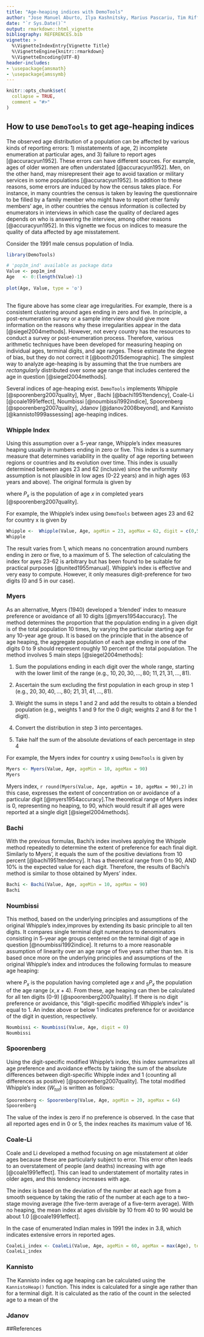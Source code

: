 ```yaml
---
title: "Age-heaping indices with DemoTools"
author: "Jose Manuel Aburto, Ilya Kashnitsky, Marius Pascariu, Tim Riffe"
date: "`r Sys.Date()`"
output: rmarkdown::html_vignette
bibliography: REFERENCES.bib
vignette: >
  %\VignetteIndexEntry{Vignette Title}
  %\VignetteEngine{knitr::rmarkdown}
  %\VignetteEncoding{UTF-8}
header-includes:
- \usepackage{amsmath}
- \usepackage{amssymb}
---
```



```r
knitr::opts_chunk$set(
  collapse = TRUE,
  comment = "#>"
)
```

## How to use `DemoTools` to get age-heaping indices

The observed age distribution of a population can be affected by various kinds of reporting errors: 1) misstatements of age, 2) incomplete enumeration at particular ages, and 3) failure to report ages [@accuracyun1952]. These errors can have different sources. For example, ages of older women are often understated [@accuracyun1952]. Men, on the other hand, may misrepresent their age to avoid taxation or military services in some populations [@accuracyun1952]. In addition to these reasons, some errors are induced by how the census takes place. For instance, in many countries the census is taken by leaving the questionnaire to be filled by a family member who might have to report other family members' age, in other countries the census information is collected by enumerators in interviews in which case the quality of declared ages depends on who is answering the interview, among other reasons [@accuracyun1952]. In this vignette we focus on indices to measure the quality of data affected by age misstatement. 

Consider the 1991 male census population of India.
```r
library(DemoTools)

# 'pop1m_ind' available as package data
Value <- pop1m_ind
Age   <- 0:(length(Value)-1)
  
plot(Age, Value, type = 'o')  
  
```

The figure above has some clear age irregularities. For example, there is a consistent clustering around ages ending in zero and five. In principle, a post-enumeration survey or a sample interview should give more information on the reasons why these irregularities appear in the data [@siegel2004methods]. However, not every country has the resources to conduct a survey or post-enumeration process. Therefore, various arithmetic techniques have been developed for measuring heaping on individual ages, terminal digits, and age ranges. These estimate the degree of bias, but they do not correct it [@booth2015demographic]. The simplest way to analyze age-heaping is by assuming that the true numbers are *rectangularly* distributed over some age range that includes centered the age in question [@siegel2004methods].

Several indices of age-heaping exist. `DemoTools` implements Whipple [@spoorenberg2007quality], Myer , Bachi [@bachi1951tendency], Coale-Li [@coale1991effect], Noumbissi [@noumbissi1992indice], Spoorenberg [@spoorenberg2007quality], Jdanov [@jdanov2008beyond], and Kannisto [@kannisto1999assessing] age-heaping indices.



### Whipple Index
Using this assumption over a 5-year range, Whipple's index measures heaping usually in numbers ending in zero or five. This index is a summary measure that determines variability in the quality of age reporting between regions or countries and its evolution over time. This index is usually determined between ages 23 and 62 (inclusive) since the uniformity assumption is not plausible in low ages (0-22 years) and in high ages (63 years and above). The original formula is given by

\begin{equation}
\label{eq:Whipple}
W=5\frac{P_{25}+P_{30}+P_{35}+\dots+P_{60}}{P_{23}+P_{24}+\dots+P_{61}+P_{62}},
\end{equation}

where $P_x$ is the population of age $x$ in completed years [@spoorenberg2007quality].

For example, the Whipple's index using `DemoTools` between ages 23 and 62 for country x is given by

```r
Whipple <-  Whipple(Value, Age, ageMin = 23, ageMax = 62, digit = c(0,5))
Whipple
```

The result varies from 1, which means no concentration around numbers ending in zero or five, to a maximum of 5. The selection of calculating the index for ayes 23-62 is arbitrary but has been found to be suitable for practical purposes [@united1955manual]. Whipple's index is effective and very easy to compute. However, it only measures digit-preference for two digits (0 and 5 in our case).



### Myers 
 As an alternative, Myers (1940) developed a 'blended' index to measure preference or avoidance of all 10 digits [@myers1954accuracy]. The method determines the proportion that the population ending in a given digit is of the total population 10 times, by varying the particular starting age for any 10-year age group. It is based on the principle that in the absence of age heaping, the aggregate population of each age ending in one of the digits 0 to 9 should represent roughly 10 percent of the total population. The method involves 5 main steps  [@siegel2004methods]:
 
 1. Sum the populations ending in each digit over the whole range, starting with the lower limit of the range (e.g., $10, 20, 30,\dots ,80$; $11, 21, 31,\dots , 81$).

 2. Ascertain the sum excluding the first population in each group in step 1 (e.g., $20, 30, 40, \dots,80$; $21, 31, 41,\dots, 81$).

 3. Weight the sums in steps 1 and 2 and add the results to obtain a blended population (e.g., weights 1 and 9 for the 0 digit; weights 2 and 8 for the 1 digit).
 
 4. Convert the distribution in step 3 into percentages.
 
 5. Take half the sum of the absolute deviations of each percentage in step 4
 
 For example, the Myers index for country x using `DemoTools` is given by
```r
Myers <- Myers(Value, Age, ageMin = 10, ageMax = 90) 
Myers

```
Myers index, `r round(Myers(Value, Age, ageMin = 10, ageMax = 90),2)` in this case, expresses the extent of concentration on or avoidance of a particular digit [@myers1954accuracy].The theoretical range of Myers
index is 0, representing no heaping, to 90, which would result if all ages were reported at a single digit [@siegel2004methods].


### Bachi

With the previous formulas, Bachi's index involves applying the Whipple method repeatedly to determine the extent of preference for each final digit. Similarly to Myers', it equals the sum of the positive deviations from 10 percent [@bachi1951tendency]. It has a theoretical range from 0 to 90, AND 10% is the expected value for each digit. Therefore, the results of Bachi's method is similar to those obtained by Myers' index.

```r
Bachi <- Bachi(Value, Age, ageMin = 10, ageMax = 90)
Bachi
```


### Noumbissi

This method, based on the underlying principles and assumptions of the original Whipple's index,improves by extending its basic principle to all ten digits. It compares single terminal digit numerators to denominators  consisting in 5-year age groups centered on the terminal digit of age in question [@noumbissi1992indice]. It returns to a more reasonable assumption of linearity over an age range of five years rather than ten. It is based once more on the underlying principles and assumptions of the original Whipple's index and introduces the following formulas to measure age heaping:

\begin{align}
\label{eq:Noumbussi}
W_0 =5\frac{P_{30}+P_{40}+P_{50}+P_{60}}{_5P_{28}+\, _5P_{38}+\, _5P_{48}+\, _5P_{58}} \\
W_5 =5\frac{P_{25}+P_{35}+P_{45}+P_{55}}{_5P_{23}+\, _5P_{33}+\, _5P_{43}+\, _5P_{53}} \\
\end{align}

where $P_x$ is the population having completed age $x$ and $_5P_x$ the population of the age range $(x,x+4)$. From these, age heaping can then be calculated for all ten digits (0-9) [@spoorenberg2007quality]. If there is no digit preference or avoidance, this "digit-specific modified Whipple's index" is equal to 1. An index above or below 1 indicates preference for or avoidance of the digit in question, respectively.


```r
Noumbissi <- Noumbissi(Value, Age, digit = 0) 
Noumbissi
```


### Spoorenberg

Using the digit-specific modified Whipple's index, this index summarizes all age preference and avoidance effects by taking the sum of the absolute differences between digit-specific Whipple index and 1 (counting all differences as positive) [@spoorenberg2007quality]. The total modified Whipple's index ($W_{tot}$) is written as follows:

\begin{equation}
W_{tot} = \sum_{i=0}^9(|W_i - 1|)
\end{equation}


```r
Spoorenberg <- Spoorenberg(Value, Age, ageMin = 20, ageMax = 64)
Spoorenberg
```

The value of the index is zero if no preference is observed. In the case that all reported ages end in 0 or 5, the index reaches its maximum value of 16.

### Coale-Li

Coale and Li developed a method focusing on age misstatement at older ages because these are particularly subject to error. This error often leads to an overstatement of people (and deaths) increasing with age [@coale1991effect]. This can lead to understatement of mortality rates in older ages, and this tendency increases with age.

The index is based on the deviation of the number at each age from a smooth sequence by taking the ratio of the number at each age to a two-stage moving average (the five-term average of a five-term average). With no heaping, the mean index at ages divisible by 10 from 40 to 90 would be about 1.0 [@coale1991effect]. 

In the case of enumerated Indian males in 1991 the index in 3.8, which indicates extensive errors in reported ages.

```r
CoaleLi_index <- CoaleLi(Value, Age, ageMin = 60, ageMax = max(Age), terms = 5, digit = 0)
CoaleLi_index
```

### Kannisto

The Kannisto index og age heaping can be calculated using the `KannistoHeap()` function. This index is calculated for a single age rather than for a terminal digit. It is calculated as the ratio of the count in the selected age to a mean of the



### Jdanov

##References
